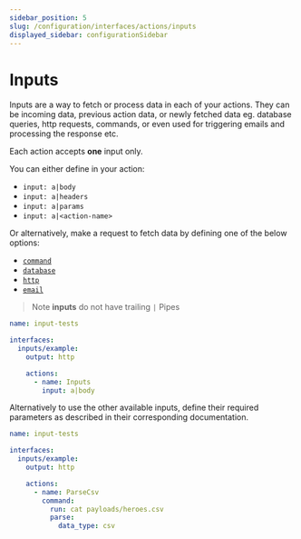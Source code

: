 ```yaml
---
sidebar_position: 5
slug: /configuration/interfaces/actions/inputs
displayed_sidebar: configurationSidebar
---
```


# Inputs

Inputs are a way to fetch or process data in each of your actions.
They can be incoming data, previous action data, or newly fetched data eg. database queries, http requests, commands, or even used for triggering emails and processing the response etc.

Each action accepts **one** input only.

You can either define in your action:
- `input: a|body`
- `input: a|headers`
- `input: a|params`
- `input: a|<action-name>`

Or alternatively, make a request to fetch data by defining one of the below options:
- [`command`](/docs/configuration/interfaces/actions/inputs/command)
- [`database`](/docs/configuration/interfaces/actions/inputs/databases)
- [`http`](/docs/configuration/interfaces/actions/inputs/http)
- [`email`](/docs/configuration/interfaces/actions/inputs/email)

> Note **inputs** do not have trailing `|` Pipes

```yml title="handling the input body from a http request"
name: input-tests

interfaces:
  inputs/example:
    output: http

    actions:
      - name: Inputs
        input: a|body
```


Alternatively to use the other available inputs,
define their required parameters as described in their corresponding documentation.

```yml title="fetching new data via the command functionality"
name: input-tests

interfaces:
  inputs/example:
    output: http

    actions:
      - name: ParseCsv
        command:
          run: cat payloads/heroes.csv
          parse:
            data_type: csv
```


